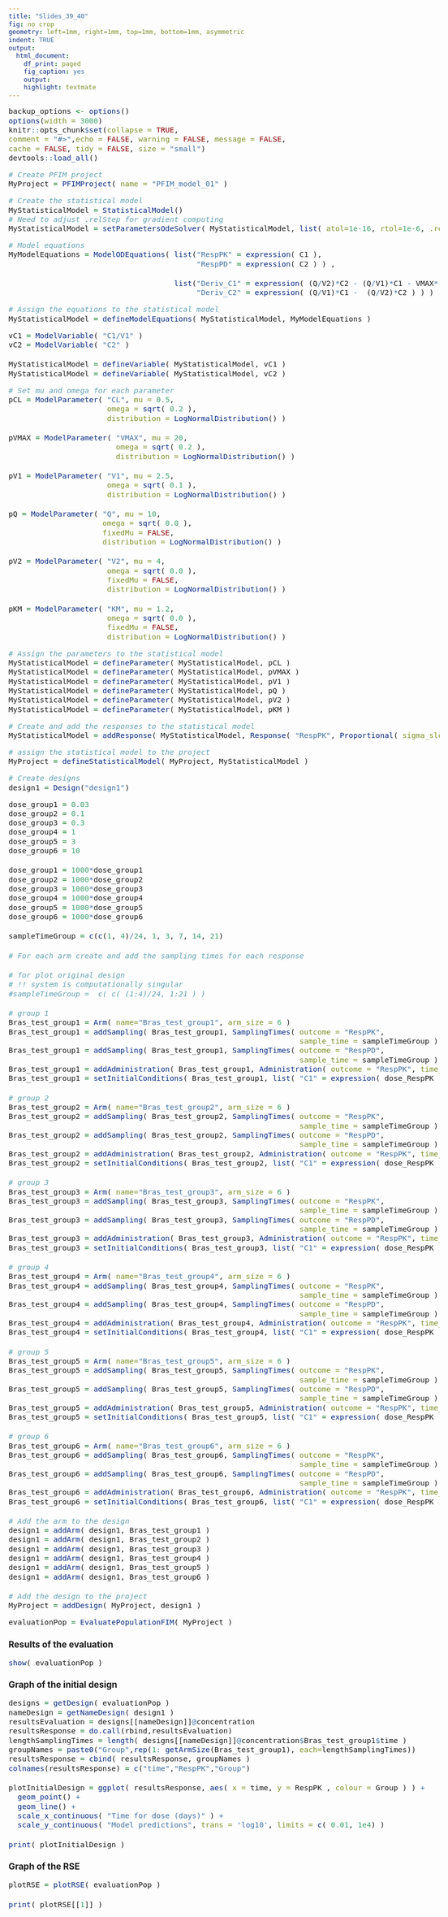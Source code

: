 ```yaml
---
title: "Slides_39_40"
fig: no crop
geometry: left=1mm, right=1mm, top=1mm, bottom=1mm, asymmetric
indent: TRUE
output: 
  html_document: 
    df_print: paged
    fig_caption: yes
    output: 
    highlight: textmate
---
```

<style type="text/css">

body{
font-size: 11pt;
}

h1.title {
font-size: 40pt;
}

code.r{
font-size: 11pt;
}

body {
max-width: 1600px;  
margin-left:10px;
line-height: 20px;
}

</style>

```r
backup_options <- options()
options(width = 3000)
knitr::opts_chunk$set(collapse = TRUE,
comment = "#>",echo = FALSE, warning = FALSE, message = FALSE,
cache = FALSE, tidy = FALSE, size = "small")
devtools::load_all()
```
 
```r
# Create PFIM project
MyProject = PFIMProject( name = "PFIM_model_01" )
```

```r
# Create the statistical model
MyStatisticalModel = StatisticalModel()
# Need to adjust .relStep for gradient computing
MyStatisticalModel = setParametersOdeSolver( MyStatisticalModel, list( atol=1e-16, rtol=1e-6, .relStep = 1e-12 ) )

```
```r
# Model equations
MyModelEquations = ModelODEquations( list("RespPK" = expression( C1 ),
                                          "RespPD" = expression( C2 ) ) ,

                                     list("Deriv_C1" = expression( (Q/V2)*C2 - (Q/V1)*C1 - VMAX*(C1/V1)/(KM + (C1/V1)) - (CL/V1)*C1 ) ,
                                          "Deriv_C2" = expression( (Q/V1)*C1 -  (Q/V2)*C2 ) ) )
```

```r
# Assign the equations to the statistical model
MyStatisticalModel = defineModelEquations( MyStatisticalModel, MyModelEquations )
```

```r
vC1 = ModelVariable( "C1/V1" )
vC2 = ModelVariable( "C2" )

MyStatisticalModel = defineVariable( MyStatisticalModel, vC1 )
MyStatisticalModel = defineVariable( MyStatisticalModel, vC2 )
```

```r
# Set mu and omega for each parameter
pCL = ModelParameter( "CL", mu = 0.5,
                      omega = sqrt( 0.2 ),
                      distribution = LogNormalDistribution() )

pVMAX = ModelParameter( "VMAX", mu = 20,
                        omega = sqrt( 0.2 ),
                        distribution = LogNormalDistribution() )

pV1 = ModelParameter( "V1", mu = 2.5,
                      omega = sqrt( 0.1 ),
                      distribution = LogNormalDistribution() )

pQ = ModelParameter( "Q", mu = 10,
                     omega = sqrt( 0.0 ),
                     fixedMu = FALSE,
                     distribution = LogNormalDistribution() )

pV2 = ModelParameter( "V2", mu = 4,
                      omega = sqrt( 0.0 ),
                      fixedMu = FALSE,
                      distribution = LogNormalDistribution() )

pKM = ModelParameter( "KM", mu = 1.2,
                      omega = sqrt( 0.0 ),
                      fixedMu = FALSE,
                      distribution = LogNormalDistribution() )
```

```r
# Assign the parameters to the statistical model
MyStatisticalModel = defineParameter( MyStatisticalModel, pCL )
MyStatisticalModel = defineParameter( MyStatisticalModel, pVMAX )
MyStatisticalModel = defineParameter( MyStatisticalModel, pV1 )
MyStatisticalModel = defineParameter( MyStatisticalModel, pQ )
MyStatisticalModel = defineParameter( MyStatisticalModel, pV2 )
MyStatisticalModel = defineParameter( MyStatisticalModel, pKM )
```

```r
# Create and add the responses to the statistical model
MyStatisticalModel = addResponse( MyStatisticalModel, Response( "RespPK", Proportional( sigma_slope = 0.15 ) ) )

```

```r
# assign the statistical model to the project
MyProject = defineStatisticalModel( MyProject, MyStatisticalModel )
```

```r
# Create designs
design1 = Design("design1")
```

```r

dose_group1 = 0.03
dose_group2 = 0.1
dose_group3 = 0.3
dose_group4 = 1
dose_group5 = 3
dose_group6 = 10

dose_group1 = 1000*dose_group1
dose_group2 = 1000*dose_group2
dose_group3 = 1000*dose_group3
dose_group4 = 1000*dose_group4
dose_group5 = 1000*dose_group5
dose_group6 = 1000*dose_group6

sampleTimeGroup = c(c(1, 4)/24, 1, 3, 7, 14, 21)

# For each arm create and add the sampling times for each response

# for plot original design
# !! system is computationally singular
#sampleTimeGroup =  c( c( (1:4)/24, 1:21 ) )

# group 1
Bras_test_group1 = Arm( name="Bras_test_group1", arm_size = 6 )
Bras_test_group1 = addSampling( Bras_test_group1, SamplingTimes( outcome = "RespPK",
                                                                 sample_time = sampleTimeGroup ) )
Bras_test_group1 = addSampling( Bras_test_group1, SamplingTimes( outcome = "RespPD",
                                                                 sample_time = sampleTimeGroup ) )
Bras_test_group1 = addAdministration( Bras_test_group1, Administration( outcome = "RespPK", time_dose = c(0), amount_dose = dose_group1 ) )
Bras_test_group1 = setInitialConditions( Bras_test_group1, list( "C1" = expression( dose_RespPK ), "C2" = 0 ) )

# group 2
Bras_test_group2 = Arm( name="Bras_test_group2", arm_size = 6 )
Bras_test_group2 = addSampling( Bras_test_group2, SamplingTimes( outcome = "RespPK",
                                                                 sample_time = sampleTimeGroup ) )
Bras_test_group2 = addSampling( Bras_test_group2, SamplingTimes( outcome = "RespPD",
                                                                 sample_time = sampleTimeGroup ) )
Bras_test_group2 = addAdministration( Bras_test_group2, Administration( outcome = "RespPK", time_dose = c(0), amount_dose = dose_group2 ) )
Bras_test_group2 = setInitialConditions( Bras_test_group2, list( "C1" = expression( dose_RespPK ), "C2" = 0 ) )

# group 3
Bras_test_group3 = Arm( name="Bras_test_group3", arm_size = 6 )
Bras_test_group3 = addSampling( Bras_test_group3, SamplingTimes( outcome = "RespPK",
                                                                 sample_time = sampleTimeGroup ) )
Bras_test_group3 = addSampling( Bras_test_group3, SamplingTimes( outcome = "RespPD",
                                                                 sample_time = sampleTimeGroup ) )
Bras_test_group3 = addAdministration( Bras_test_group3, Administration( outcome = "RespPK", time_dose = c(0), amount_dose = dose_group3 ) )
Bras_test_group3 = setInitialConditions( Bras_test_group3, list( "C1" = expression( dose_RespPK ), "C2" = 0 ) )

# group 4
Bras_test_group4 = Arm( name="Bras_test_group4", arm_size = 6 )
Bras_test_group4 = addSampling( Bras_test_group4, SamplingTimes( outcome = "RespPK",
                                                                 sample_time = sampleTimeGroup ) )
Bras_test_group4 = addSampling( Bras_test_group4, SamplingTimes( outcome = "RespPD",
                                                                 sample_time = sampleTimeGroup ) )
Bras_test_group4 = addAdministration( Bras_test_group4, Administration( outcome = "RespPK", time_dose = c(0), amount_dose = dose_group4 ) )
Bras_test_group4 = setInitialConditions( Bras_test_group4, list( "C1" = expression( dose_RespPK ), "C2" = 0 ) )

# group 5
Bras_test_group5 = Arm( name="Bras_test_group5", arm_size = 6 )
Bras_test_group5 = addSampling( Bras_test_group5, SamplingTimes( outcome = "RespPK",
                                                                 sample_time = sampleTimeGroup ) )
Bras_test_group5 = addSampling( Bras_test_group5, SamplingTimes( outcome = "RespPD",
                                                                 sample_time = sampleTimeGroup ) )
Bras_test_group5 = addAdministration( Bras_test_group5, Administration( outcome = "RespPK", time_dose = c(0), amount_dose = dose_group5 ) )
Bras_test_group5 = setInitialConditions( Bras_test_group5, list( "C1" = expression( dose_RespPK ), "C2" = 0 ) )

# group 6
Bras_test_group6 = Arm( name="Bras_test_group6", arm_size = 6 )
Bras_test_group6 = addSampling( Bras_test_group6, SamplingTimes( outcome = "RespPK",
                                                                 sample_time = sampleTimeGroup ) )
Bras_test_group6 = addSampling( Bras_test_group6, SamplingTimes( outcome = "RespPD",
                                                                 sample_time = sampleTimeGroup ) )
Bras_test_group6 = addAdministration( Bras_test_group6, Administration( outcome = "RespPK", time_dose = c(0), amount_dose = dose_group6 ) )
Bras_test_group6 = setInitialConditions( Bras_test_group6, list( "C1" = expression( dose_RespPK ), "C2" = 0 ) )

# Add the arm to the design
design1 = addArm( design1, Bras_test_group1 )
design1 = addArm( design1, Bras_test_group2 )
design1 = addArm( design1, Bras_test_group3 )
design1 = addArm( design1, Bras_test_group4 )
design1 = addArm( design1, Bras_test_group5 )
design1 = addArm( design1, Bras_test_group6 )

# Add the design to the project
MyProject = addDesign( MyProject, design1 )

```

```r
evaluationPop = EvaluatePopulationFIM( MyProject ) 
```

### Results of the evaluation
```r
show( evaluationPop )
```

### Graph of the initial design
```r
designs = getDesign( evaluationPop )
nameDesign = getNameDesign( design1 )
resultsEvaluation = designs[[nameDesign]]@concentration
resultsResponse = do.call(rbind,resultsEvaluation)
lengthSamplingTimes = length( designs[[nameDesign]]@concentration$Bras_test_group1$time )
groupNames = paste0("Group",rep(1: getArmSize(Bras_test_group1), each=lengthSamplingTimes))
resultsResponse = cbind( resultsResponse, groupNames )
colnames(resultsResponse) = c("time","RespPK","Group")

plotInitialDesign = ggplot( resultsResponse, aes( x = time, y = RespPK , colour = Group ) ) +
  geom_point() +
  geom_line() +
  scale_x_continuous( "Time for dose (days)" ) +
  scale_y_continuous( "Model predictions", trans = 'log10', limits = c( 0.01, 1e4) )

print( plotInitialDesign )
```

### Graph of the RSE 
```r
plotRSE = plotRSE( evaluationPop )

print( plotRSE[[1]] )
```
